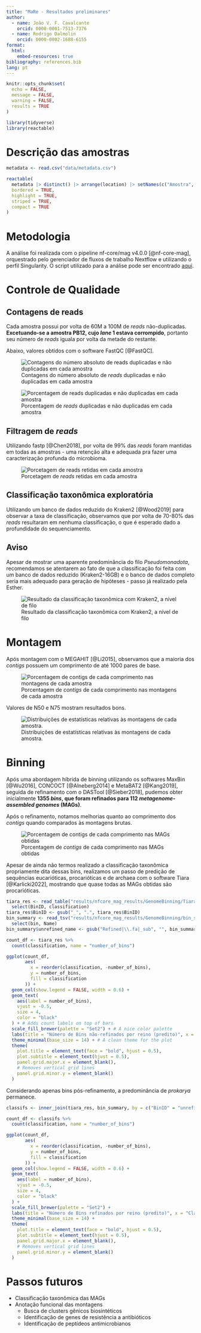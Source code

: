```yaml
---
title: "MaRe - Resultados preliminares"
author:
  - name: João V. F. Cavalcante
    orcid: 0000-0001-7513-7376
  - name: Rodrigo Dalmolin
    orcid: 0000-0002-1688-6155
format:
  html:
    embed-resources: true
bibliography: references.bib
lang: pt
---
```


```r
knitr::opts_chunk$set(
  echo = FALSE,
  message = FALSE,
  warning = FALSE,
  results = TRUE
)

library(tidyverse)
library(reactable)
```

# Descrição das amostras


```r
metadata <- read.csv("data/metadata.csv")

reactable(
  metadata |> distinct() |> arrange(location) |> setNames(c("Amostra", "Local")),
  bordered = TRUE,
  highlight = TRUE,
  striped = TRUE,
  compact = TRUE
)
```

# Metodologia

A análise foi realizada com o pipeline nf-core/mag v4.0.0 [@nf-core-mag], orquestrado pelo gerenciador de fluxos de trabalho Nextflow e utilizando o perfil Singularity. O script utilizado para a análise pode ser encontrado [aqui](https://github.com/dalmolingroup/mare/blob/main/scripts/run_mag.sh).

# Controle de Qualidade

## Contagens de reads

Cada amostra possui por volta de 60M a 100M de *reads* não-duplicadas. **Excetuando-se a amostra PB12, cujo *lane* 1 estava corrompido**, portanto seu número de *reads* iguala por volta da metade do restante.

Abaixo, valores obtidos com o software FastQC [@FastQC].

![Contagens do número absoluto de *reads* duplicadas e não duplicadas em cada amostra](./results/figures/fastqc_sequence_counts_plot.png)

![Porcentagem de *reads* duplicadas e não duplicadas em cada amostra](./results/figures/fastqc_sequence_counts_plot_percentage.png)

## Filtragem de *reads*

Utilizando fastp [@Chen2018], por volta de 99% das *reads* foram mantidas em todas as amostras - uma retenção alta e adequada pra fazer uma caracterização profunda do microbioma.

![Porcetagem de *reads* retidas em cada amostra](./results/figures/fastp_filtered_reads_plot.png)

## Classificação taxonômica exploratória

Utilizando um banco de dados reduzido do Kraken2 [@Wood2019] para observar a taxa de classificação, observamos que por volta de 70-80% das *reads* resultaram em nenhuma classificação, o que é esperado dado a profundidade do sequenciamento.

::: {.callout-warning}
# Aviso

Apesar de mostrar uma aparente predominância do filo *Pseudomonadota*, recomendamos se atentarem ao fato de que a classificação foi feita com um banco de dados reduzido (Kraken2-16GB) e o banco de dados completo seria mais adequado para geração de hipóteses - passo já realizado pela Esther.
:::

![Resultado da classificação taxonômica com Kraken2, a nível de filo](./results/figures/Kraken2-top-n-plot.png)

# Montagem

Após montagem com o MEGAHIT [@Li2015], observamos que a maioria dos *contigs* possuem um comprimento de até 1000 pares de base.

![Porcentagem de *contigs* de cada comprimento nas montagens de cada amostra](results/figures/quast_num_contigs.png)

Valores de N50 e N75 mostram resultados bons.

![Distribuições de estatísticas relativas às montagens de cada amostra.](results/figures/quast_table.png)

# Binning

Após uma abordagem híbrida de binning utilizando os softwares MaxBin [@Wu2016], CONCOCT [@Alneberg2014] e MetaBAT2 [@Kang2019], seguida de refinamento com o DASTool [@Sieber2018], pudemos obter inicialmente **1355 *bins*, que foram refinados para 112 *metagenome-assembled genomes* (MAGs)**.

Após o refinamento, notamos melhorias quanto ao comprimento dos *contigs* quando comparados às montagens brutas.

![Porcentagem de *contigs* de cada comprimento nas MAGs obtidas](results/figures/quast_num_contigs-1.png)

Apesar de ainda não termos realizado a classificação taxonômica propriamente dita dessas bins, realizamos um passo de predição de sequências eucarióticas, procarióticas e de archaea com o software Tiara [@Karlicki2022], mostrando que quase todas as MAGs obtidas são procarióticas.

```r
tiara_res <- read_table("results/nfcore_mag_results/GenomeBinning/Tiara/tiara_summary.tsv") |> 
  select(BinID, classification)
tiara_res$BinID <- gsub("_", ".", tiara_res$BinID)
bin_summary <- read_tsv("results/nfcore_mag_results/GenomeBinning/bin_summary.tsv") |> 
  select(bin, Name)
bin_summary$unrefined_name <- gsub("Refined|\\.fa|_sub", "", bin_summary$bin)

count_df <- tiara_res %>%
  count(classification, name = "number_of_bins")

ggplot(count_df,
       aes(
         x = reorder(classification, -number_of_bins),
         y = number_of_bins,
         fill = classification
       )) +
  geom_col(show.legend = FALSE, width = 0.6) +
  geom_text(
    aes(label = number_of_bins),
    vjust = -0.5,
    size = 4,
    color = "black"
  ) + # Adds count labels on top of bars
  scale_fill_brewer(palette = "Set2") + # A nice color palette
  labs(title = "Número de Bins não-refinados por reino (predito)", x = "Classificação", y = "# bins") +
  theme_minimal(base_size = 14) + # A clean theme for the plot
  theme(
    plot.title = element_text(face = "bold", hjust = 0.5),
    plot.subtitle = element_text(hjust = 0.5),
    panel.grid.major.x = element_blank(),
    # Removes vertical grid lines
    panel.grid.minor.y = element_blank()
  )
```

Considerando apenas bins pós-refinamento, a predominância de *prokarya* permanece.

```r
classifs <- inner_join(tiara_res, bin_summary, by = c("BinID" = "unrefined_name"))

count_df <- classifs %>%
  count(classification, name = "number_of_bins")

ggplot(count_df,
       aes(
         x = reorder(classification, -number_of_bins),
         y = number_of_bins,
         fill = classification
       )) +
  geom_col(show.legend = FALSE, width = 0.6) +
  geom_text(
    aes(label = number_of_bins),
    vjust = -0.5,
    size = 4,
    color = "black"
  ) +
  scale_fill_brewer(palette = "Set2") +
  labs(title = "Número de Bins refinados por reino (predito)", x = "Classificação", y = "# bins") +
  theme_minimal(base_size = 14) +
  theme(
    plot.title = element_text(face = "bold", hjust = 0.5),
    plot.subtitle = element_text(hjust = 0.5),
    panel.grid.major.x = element_blank(),
    # Removes vertical grid lines
    panel.grid.minor.y = element_blank()
  )
```


# Passos futuros

- Classificação taxonômica das MAGs
- Anotação funcional das montagens
  - Busca de clusters gênicos biosintéticos
  - Identificação de genes de resistência a antibióticos
  - Identificação de peptídeos antimicrobianos
